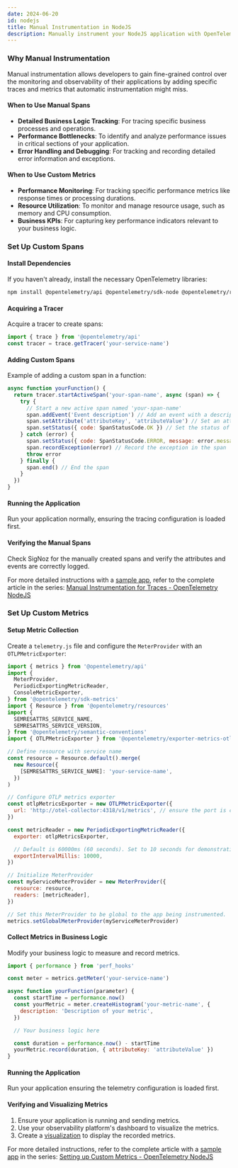 ```yaml
---
date: 2024-06-20
id: nodejs
title: Manual Instrumentation in NodeJS
description: Manually instrument your NodeJS application with OpenTelemetry and send data to SigNoz
---
```


### Why Manual Instrumentation

Manual instrumentation allows developers to gain fine-grained control over the monitoring and observability of their applications by adding specific traces and metrics that automatic instrumentation might miss.

#### When to Use Manual Spans

- **Detailed Business Logic Tracking**: For tracing specific business processes and operations.
- **Performance Bottlenecks**: To identify and analyze performance issues in critical sections of your application.
- **Error Handling and Debugging**: For tracking and recording detailed error information and exceptions.

#### When to Use Custom Metrics

- **Performance Monitoring**: For tracking specific performance metrics like response times or processing durations.
- **Resource Utilization**: To monitor and manage resource usage, such as memory and CPU consumption.
- **Business KPIs**: For capturing key performance indicators relevant to your business logic.

### Set Up Custom Spans

#### Install Dependencies

If you haven't already, install the necessary OpenTelemetry libraries:

```bash
npm install @opentelemetry/api @opentelemetry/sdk-node @opentelemetry/resources @opentelemetry/semantic-conventions
```

#### Acquiring a Tracer

Acquire a tracer to create spans:

```jsx
import { trace } from '@opentelemetry/api'
const tracer = trace.getTracer('your-service-name')
```

#### Adding Custom Spans

Example of adding a custom span in a function:

```jsx
async function yourFunction() {
  return tracer.startActiveSpan('your-span-name', async (span) => {
    try {
      // Start a new active span named 'your-span-name'
      span.addEvent('Event description') // Add an event with a description to the span
      span.setAttribute('attributeKey', 'attributeValue') // Set an attribute on the span
      span.setStatus({ code: SpanStatusCode.OK }) // Set the status of the span to OK
    } catch (error) {
      span.setStatus({ code: SpanStatusCode.ERROR, message: error.message }) // Set the status to ERROR if an exception occurs
      span.recordException(error) // Record the exception in the span
      throw error
    } finally {
      span.end() // End the span
    }
  })
}
```

#### Running the Application

Run your application normally, ensuring the tracing configuration is loaded first.

#### Verifying the Manual Spans

Check SigNoz for the manually created spans and verify the attributes and events are correctly logged.

For more detailed instructions with a [sample app](https://github.com/SigNoz/opentelemetry-nodejs-example), refer to the complete article in the series: [Manual Instrumentation for Traces - OpenTelemetry NodeJS](https://signoz.io/opentelemetry/add-manual-span-to-traces-nodejs/)

### Set Up Custom Metrics

#### Setup Metric Collection

Create a `telemetry.js` file and configure the `MeterProvider` with an `OTLPMetricExporter`:

```jsx
import { metrics } from '@opentelemetry/api'
import {
  MeterProvider,
  PeriodicExportingMetricReader,
  ConsoleMetricExporter,
} from '@opentelemetry/sdk-metrics'
import { Resource } from '@opentelemetry/resources'
import {
  SEMRESATTRS_SERVICE_NAME,
  SEMRESATTRS_SERVICE_VERSION,
} from '@opentelemetry/semantic-conventions'
import { OTLPMetricExporter } from '@opentelemetry/exporter-metrics-otlp-http'

// Define resource with service name
const resource = Resource.default().merge(
  new Resource({
    [SEMRESATTRS_SERVICE_NAME]: 'your-service-name',
  })
)

// Configure OTLP metrics exporter
const otlpMetricsExporter = new OTLPMetricExporter({
  url: 'http://otel-collector:4318/v1/metrics', // ensure the port is correct
})

const metricReader = new PeriodicExportingMetricReader({
  exporter: otlpMetricsExporter,

  // Default is 60000ms (60 seconds). Set to 10 seconds for demonstrative purposes only.
  exportIntervalMillis: 10000,
})

// Initialize MeterProvider
const myServiceMeterProvider = new MeterProvider({
  resource: resource,
  readers: [metricReader],
})

// Set this MeterProvider to be global to the app being instrumented.
metrics.setGlobalMeterProvider(myServiceMeterProvider)
```

#### Collect Metrics in Business Logic

Modify your business logic to measure and record metrics.

```jsx
import { performance } from 'perf_hooks'

const meter = metrics.getMeter('your-service-name')

async function yourFunction(parameter) {
  const startTime = performance.now()
  const yourMetric = meter.createHistogram('your-metric-name', {
    description: 'Description of your metric',
  })

  // Your business logic here

  const duration = performance.now() - startTime
  yourMetric.record(duration, { attributeKey: 'attributeValue' })
}
```

#### Running the Application

Run your application ensuring the telemetry configuration is loaded first.

#### Verifying and Visualizing Metrics

1. Ensure your application is running and sending metrics.
2. Use your observability platform's dashboard to visualize the metrics.
3. Create a [visualization](https://signoz.io/docs/dashboards/panel-types/histogram/) to display the recorded metrics.

For more detailed instructions, refer to the complete article with a [sample app](https://github.com/SigNoz/opentelemetry-nodejs-example) in the series: [Setting up Custom Metrics - OpenTelemetry NodeJS](https://signoz.io/opentelemetry/custom-metrics-nodejs/)
